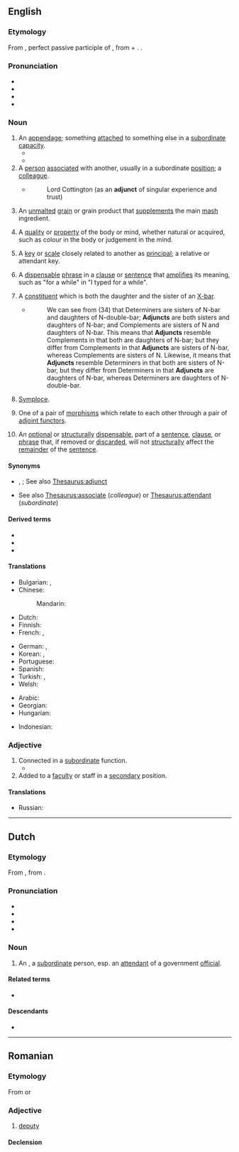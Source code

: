 ==English==
{{wikipedia}}

===Etymology===
{{root|en|ine-pro|*yewg-}}
From {{uder|en|la|adiunctus}}, perfect passive participle of {{m|la|adiungō||join to}}, from {{m|la|ad}} + {{m|la|iungō||join}}. {{doublet|en|adjoint}}.

===Pronunciation===
* {{IPA|en|/ˈædʒ.ʌŋkt/}}
* {{audio|en|En-us-adjunct.ogg|Audio (US)}}
* {{rhymes|en|ædʒʌŋkt|s=2}}
* {{hyphenation|en|ad|junct}}

===Noun===
{{en-noun}}

# An [[appendage]]; something [[attach]]ed to something else in a [[subordinate]] [[capacity]].
#* {{RQ:Marlowe Tamburlaine|1|I|ii|url=https://books.google.com/books?id=0HFGOmnsvAMC&pg=PP22|Lie here ye weedes that I diſdaine to weare,<br>This compleat armor, and this curtle-axe<br>Are '''adiuncts''' more beſeeming ''Tamburlaine''.}}
#* {{RQ:Shakespeare Love's Labour's Lost|IV|iii|135|passage=Learning is but an '''adiunct''' to our ſelfe,<br>And where we are, our Learning likewiſe is.}}
# A [[person]] [[associate]]d with another, usually in a subordinate [[position]]; a [[colleague]].
#* {{RQ:Wotton Parallel}}
#*: Lord Cottington (as an '''adjunct''' of singular experience and trust)
# {{lb|en|brewing}} An [[unmalted]] [[grain]] or grain product that [[supplement]]s the main [[mash]] ingredient.
# {{lb|en|dated|metaphysics}} A [[quality]] or [[property]] of the body or mind, whether natural or acquired, such as colour in the body or judgement in the mind.
# {{lb|en|music}} A [[key]] or [[scale]] closely related to another as [[principal]]; a relative or attendant key.
# {{lb|en|grammar}} A [[dispensable]] [[phrase]] in a [[clause]] or [[sentence]] that [[amplify|amplifies]] its meaning, such as "for a while" in "I typed for a while".
# {{lb|en|syntax|X-bar theory}} A [[constituent]] which is both the daughter and the sister of an [[X-bar]].
#* {{quote-book|en|year=1988|author=Andrew Radford| title=Transformational grammar: a first course| location=Cambridge, UK| publisher=Cambridge University Press| page=177}}
#*: We can see from (34) that Determiners are sisters of N-bar and daughters of N-double-bar; '''Adjuncts''' are both sisters and daughters of N-bar; and Complements are sisters of N and daughters of N-bar. This means that '''Adjuncts''' resemble Complements in that both are daughters of N-bar; but they differ from Complements in that '''Adjuncts''' are sisters of N-bar, whereas Complements are sisters of N. Likewise, it means that '''Adjuncts''' resemble Determiners in that both are sisters of N-bar, but they differ from Determiners in that '''Adjuncts''' are daughters of N-bar, whereas Determiners are daughters of N-double-bar.
# {{lb|en|rhetoric}} [[symploce|Symploce]].
# {{lb|en|category theory}} One of a pair of [[morphism]]s which relate to each other through a pair of [[adjoint functor]]s.
# {{lb|en|linguistics}} An [[optional]]  or [[structurally]] [[dispensable]], part of a [[sentence]], [[clause]], or [[phrase]] that, if removed or [[discarded]], will not [[structurally]] affect the [[remainder]] of the [[sentence]].


====Synonyms====
* {{sense|something attached to something else}} {{l|en|addition}}, {{l|en|supplement}}; See also [[Thesaurus:adjunct]]
* {{sense|person associated with another}} See also [[Thesaurus:associate]] (''colleague'') or [[Thesaurus:attendant]] (''subordinate'')

====Derived terms====
* {{l|en|adjuncthood}}
* {{l|en|adjunction}}
* {{l|en|adjunctive}}

====Translations====
{{trans-top|appendage}}
* Bulgarian: {{t+|bg|притурка}}, {{t+|bg|приложение}}
* Chinese:
*: Mandarin: {{t+|cmn|从属}}
* Dutch: {{t+|nl|bepaling|f}}
* Finnish: {{t+|fi|adjunkti}}
* French: {{t+|fr|complément|m}}, {{t+|fr|attribut|m}}
{{trans-mid}}
* German: {{t|de|Hilfs-}}, {{t|de|Zusatz-}}
* Korean: {{t|ko|부가물}}, {{t|ko|부속물}}
* Portuguese: {{t+|pt|adjunto|m}}
* Spanish: {{t+|es|adjunto|m}}
* Turkish: {{t+|tr|ek}}, {{t+|tr|ilave}}
* Welsh: {{t+|cy|ychwanegiad|m}}
{{trans-bottom}}

{{trans-top|grammar: dispensable phrase}}
* Arabic: {{t|ar|فَضْلَة|f}}
* Georgian: {{t|ka|გარემოება}}
* Hungarian: {{t|hu|[[szabad]] [[bővítmény]]}}
{{trans-mid}}
* Indonesian: {{t+|id|keterangan}}
{{trans-bottom}}

===Adjective===
{{en-adj}}

# Connected in a [[subordinate]] function.
#* {{RQ:Shakespeare King John|III|iii|11|passage=Though that my death were '''adiunct''' to my Act,<br>By heauen I would doe it.}}
# Added to a [[faculty]] or staff in a [[secondary]] position.

====Translations====
{{trans-top|Connected in a subordinate function}}
* Russian: {{t+|ru|дополнительный|m}}
{{trans-mid}}
{{trans-bottom}}

----

==Dutch==

===Etymology===
From {{inh|nl|dum|adjoinct}}, from {{der|nl|la|adiunctus}}.

===Pronunciation===
* {{IPA|nl|/ɑˈdjʏŋkt/|/ɑtˈjʏŋkt/}}
* {{audio|nl|Nl-adjunct.ogg|Audio}}
* {{hyphenation|nl|ad|junct}}
* {{rhymes|nl|ʏŋkt}}

===Noun===
{{nl-noun|m|-en|-}}

# An {{l|en|adjunct}}, a [[subordinate]] person, esp. an [[attendant]] of a government [[official]].

====Related terms====
* {{l|nl|adjunct-directeur}}

====Descendants====
* {{desc|id|bor=1|ajun}}

----

==Romanian==

===Etymology===
From {{bor|ro|de|Adjunkt}} or {{bor|ro|la|adjunctus}}

===Adjective===
{{ro-adj}}

# [[deputy]]

====Declension====
{{ro-decl-adj}}
